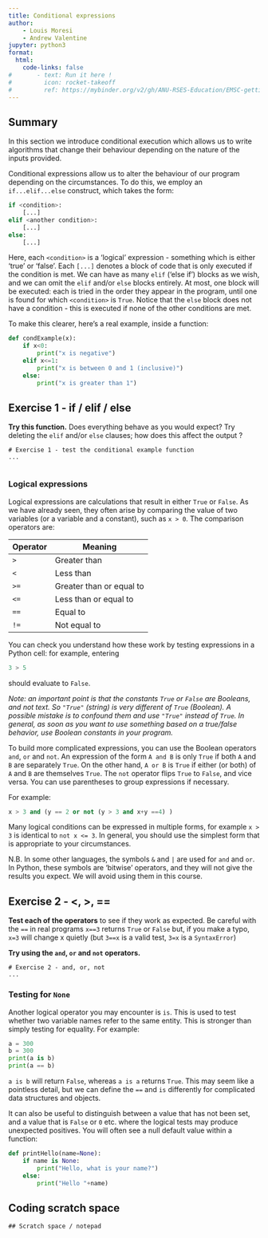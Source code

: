```yaml
---
title: Conditional expressions
author:
    - Louis Moresi
    - Andrew Valentine
jupyter: python3
format:
  html:
    code-links: false
#       - text: Run it here !
#         icon: rocket-takeoff
#         ref: https://mybinder.org/v2/gh/ANU-RSES-Education/EMSC-getting-going-with-python/HEAD?labpath=WebBook/Notebooks%2FBinderLandingPage.qmd
---
```


::: {.callout-note icon="false"}
# Summary

In this section we introduce conditional execution which allows us to write algorithms that change their behaviour depending on the nature of the inputs provided.

:::

Conditional expressions allow us to alter the behaviour of our program depending on the circumstances. To do this, we employ an `if...elif...else` construct, which takes the form:
```python
if <condition>:
    [...]
elif <another condition>:
    [...]
else:
    [...]
```
Here, each `<condition>` is a 'logical' expression - something which is either 'true' or 'false'. Each `[...]` denotes a block of code that is only executed if the condition is met. We can have as many `elif` ('else if') blocks as we wish, and we can omit the `elif` and/or `else` blocks entirely. At most, one block will be executed: each is tried in the order they appear in the program, until one is found for which `<condition>` is `True`. Notice that the `else` block does not have a condition - this is executed if none of the other conditions are met.

To make this clearer, here's a real example, inside a function:
```python
def condExample(x):
    if x<0:
        print("x is negative")
    elif x<=1:
        print("x is between 0 and 1 (inclusive)")
    else:
        print("x is greater than 1")
```


::: {.callout-tip collapse="true" icon="false"}
## Exercise 1 - if / elif / else

**Try this function.** Does everything behave as you would expect? Try deleting the `elif` and/or `else` clauses; how does this affect the output ?

:::


```pyodide
# Exercise 1 - test the conditional example function
...


```

### Logical expressions

Logical expressions are calculations that result in either `True` or `False`. As we have already seen, they often arise by comparing the value of two variables (or a variable and a constant), such as `x > 0`. The comparison operators are:

| Operator | Meaning |
|---|---|
|`>` | Greater than|
|`<` | Less than|
|`>=`| Greater than or equal to|
|`<=`| Less than or equal to|
|`==`| Equal to|
|`!=`| Not equal to|

You can check you understand how these work by testing expressions in a Python cell: for example, entering
```python
3 > 5
```
should evaluate to `False`.

*Note: an important point is that the constants `True` or `False` are Booleans, and not text. So `"True"` (string) is very different of `True` (Boolean). A possible mistake is to confound them and use `"True"` instead of `True`. In general, as soon as you want to use something based on a true/false behavior, use Boolean constants in your program.*

To build more complicated expressions, you can use the Boolean operators `and`, `or` and `not`. An expression of the form `A and B` is only `True` if both `A` and `B` are separately `True`. On the other hand, `A or B` is `True` if either (or both) of `A` and `B` are themselves `True`. The `not` operator flips `True` to `False`, and vice versa. You can use parentheses to group expressions if necessary.

For example:
```python
x > 3 and (y == 2 or not (y > 3 and x+y ==4) )
```
Many logical conditions can be expressed in multiple forms, for example `x > 3` is identical to `not x <= 3`. In general, you should use the simplest form that is appropriate to your circumstances.

N.B. In some other languages, the symbols `&` and `|` are used for `and` and `or`. In Python, these symbols are 'bitwise' operators, and they will not give the results you expect. We will avoid using them in this course.

::: {.callout-tip collapse="true" icon="false"}
## Exercise 2 - <, >, ==

**Test each of the operators** to see if they work as expected. Be careful with the `==` in real programs `x==3` returns `True` or `False` but, if you make a typo, `x=3` will change x quietly (but `3==x` is a valid test, `3=x` is a `SyntaxError`)

**Try using the `and`, `or` and `not` operators.**

:::

```pyodide
# Exercise 2 - and, or, not
...

```


### Testing for `None`

Another logical operator you may encounter is `is`. This is used to test whether two variable names refer to the same entity. This is stronger than simply testing for equality. For example:

```python
a = 300
b = 300
print(a is b)
print(a == b)
```

`a is b` will return `False`, whereas `a is a` returns `True`. This may seem like a pointless detail, but we can define the `==` and `is` differently for complicated data structures and objects.

It can also be useful to distinguish between a value that has not been set, and a value that is `False` or `0` etc. where the logical tests may produce unexpected positives. You will often see a null default value within a function:

```python
def printHello(name=None):
    if name is None:
        print("Hello, what is your name?")
    else:
        print("Hello "+name)
```


::: {.callout-warning icon="false"}

## Coding scratch space

:::

```pyodide
## Scratch space / notepad


```
